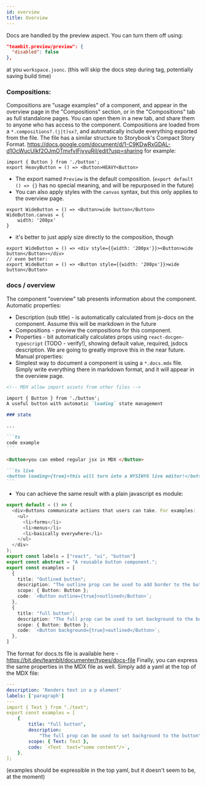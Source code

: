 ```yaml
---
id: overview
title: Overview
---
```


Docs are handled by the preview aspect. You can turn them off using:

```json
"teambit.preview/preview": {
  "disabled": false
},
```

at you `workspace.jsonc`. (this will skip the docs step during tag, potentially saving build time)

### Compositions:

Compositions are "usage examples" of a component, and appear in the overview page in the "Compositions" section, or in the "Compositions" tab as full standalone pages. You can open them in a new tab, and share them to anyone who has access to the component.
Compositions are loaded from a `*.compositions?.(j|t)sx?`, and automatically include everything exported from the file. The file has a similar structure to Storybook's Compact Story Format.
https://docs.google.com/document/d/1-C9KDwRxGDAL-d1OcWucUIkf2OJmOTmvfvIFjyyuRiI/edit?usp=sharing
for example:

```tsx
import { Button } from './button';
export HeavyButton = () => <Button>HEAVY<Button>
```

- The export named `Preview` is the default composition. (`export default () => {}` has no special meaning, and will be repurposed in the future)
- You can also apply styles with the `canvas` syntax, but this only applies to the overview page.

```tsx
export WideButton = () => <Button>wide button</Button>
WideButton.canvas = {
    width: '200px'
}
```

- it's better to just apply size directly to the composition, though

```tsx
export WideButton = () => <div style={{width: '200px'}}><Button>wide button</Button></div>
// even better:
export WideButton = () => <Button style={{width: '200px'}}>wide button</Button>
```

### docs / overview

The component "overview" tab presents information about the component.
Automatic properties:

- Description (sub title) - is automatically calculated from js-docs on the component. Assume this will be markdown in the future
- Compositions - preview the compositions for this component.
- Properties - bit automatically calculates props using `react-docgen-typescript` (TODO - verify!), showing default value, required, jsdocs description. We are going to greatly improve this in the near future.
  Manual properties:
- Simplest way to document a component is using a `*.docs.mdx` file.  
  Simply write everything there in markdown format, and it will appear in the overview page.

````md
<!-- MDX allow import assets from other files -->

import { Button } from './button';
A useful button with automatic `loading` state management

### state

...

```ts
code example
```

<Button>you can embed regular jsx in MDX </Button>

```ts live
<button loading={true}>this will turn into a WYSIWYG live editor!</button>
```
````

- You can achieve the same result with a plain javascript es module:

```ts
export default = () => (
  <div>Buttons communicate actions that users can take. For examples:
    <ul>
      <li>forms</li>
      <li>menus</li>
      <li>basically everywhere</li>
    </ul>
  </div>
);
export const labels = ["react", "ui", "button"]
export const abstract = "A reusable button component.";
export const examples = [
  {
    title: "Outlined button";
    description: "The outline prop can be used to add border to the button";
    scope: { Button: Button };
    code: `<Button outline={true}>outlined</Button>`;
  },
  {
    title: "full button";
    description: "The full prop can be used to set background to the button";
    scope: { Button: Button };
    code: `<Button background={true}>outlined</Button>`;
  },
]
```

The format for docs.ts file is available here - https://bit.dev/teambit/documenter/types/docs-file
Finally, you can express the same properties in the MDX file as well. Simply add a yaml at the top of the MDX file:

```yaml
---
description: 'Renders text in a p element'
labels: ['paragraph']
---
import { Text } from "./text";
export const examples = [
    {
        title: "full button",
        description:
            "The full prop can be used to set background to the button",
        scope: { Text: Text },
        code: `<Text  text="some content"/>`,
    },
];
```

(examples should be expressible in the top yaml, but it doesn't seem to be, at the moment)
